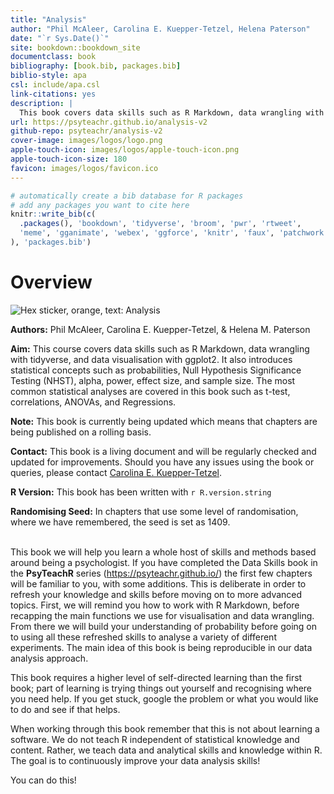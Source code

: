 ```yaml
--- 
title: "Analysis"
author: "Phil McAleer, Carolina E. Kuepper-Tetzel, Helena Paterson"
date: "`r Sys.Date()`"
site: bookdown::bookdown_site
documentclass: book
bibliography: [book.bib, packages.bib]
biblio-style: apa
csl: include/apa.csl
link-citations: yes
description: |
  This book covers data skills such as R Markdown, data wrangling with tidyverse, and data visualisation with ggplot2. It also introduces statistical concepts such as permutation tests, NHST, alpha, power, effect size, and sample size as well as statistical procedures such as correlations and the general linear model.
url: https://psyteachr.github.io/analysis-v2
github-repo: psyteachr/analysis-v2
cover-image: images/logos/logo.png
apple-touch-icon: images/logos/apple-touch-icon.png
apple-touch-icon-size: 180
favicon: images/logos/favicon.ico
---
```


```r
# automatically create a bib database for R packages
# add any packages you want to cite here
knitr::write_bib(c(
  .packages(), 'bookdown', 'tidyverse', 'broom', 'pwr', 'rtweet',
  'meme', 'gganimate', 'webex', 'ggforce', 'knitr', 'faux', 'patchwork', 'statcheck'
), 'packages.bib')

```

# Overview {-}

<div class="small_right"><img src="images/logos/logo.png" alt="Hex sticker, orange, text: Analysis" /></div>


**Authors:** Phil McAleer, Carolina E. Kuepper-Tetzel, & Helena M. Paterson

**Aim:** This course covers data skills such as R Markdown, data wrangling with tidyverse, and data visualisation with ggplot2. It also introduces statistical concepts such as probabilities, Null Hypothesis Significance Testing (NHST), alpha, power, effect size, and sample size. The most common statistical analyses are covered in this book such as t-test, correlations, ANOVAs, and Regressions.

**Note:** This book is currently being updated which means that chapters are being published on a rolling basis.

**Contact:** This book is a living document and will be regularly checked and updated for improvements. Should you have any issues using the book or queries, please contact [Carolina E. Kuepper-Tetzel](mailto:carolina.kuepper-tetzel@glasgow.ac.uk).

**R Version:** This book has been written with `r R.version.string`

**Randomising Seed:** In chapters that use some level of randomisation, where we have remembered, the seed is set as 1409.

<!-- **Cite as:** McAleer, P., Kuepper-Tetzel, C. E., & Paterson, H. M. (2021, July 14). Analysis (Version 2). Zenodo. <a href = "http://doi.org/10.5281/zenodo.3822464" target = "_blank">http://doi.org/10.5281/zenodo.3822464</a> -->


<!-- <span style="font-size: 22px; font-weight: bold; color: var(--purple);">Welcome to the Analysis Book</span> -->
<br>
This book we will help you learn a whole host of skills and methods based around being a psychologist. If you have completed the Data Skills book in the **PsyTeachR** series (<a href="https://psyteachr.github.io/" target = "_blank">https://psyteachr.github.io/</a>) the first few chapters will be familiar to you, with some additions. This is deliberate in order to refresh your knowledge and skills before moving on to more advanced topics. First, we will remind you how to work with R Markdown, before recapping the main functions we use for visualisation and data wrangling. From there we will build your understanding of probability before going on to using all these refreshed skills to analyse a variety of different experiments. The main idea of this book is being reproducible in our data analysis approach. 

This book requires a higher level of self-directed learning than the first book; part of learning is trying things out yourself and recognising where you need help. If you get stuck, google the problem or what you would like to do and see if that helps.

When working through this book remember that this is not about learning a software. We do not teach R independent of statistical knowledge and content. Rather, we teach data and analytical skills and knowledge within R. The goal is to continuously improve your data analysis skills! 

You can do this!
